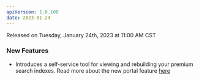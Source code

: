 ```yaml
---
apiVersion: 1.0.100
date: 2023-01-24
---
```

Released on Tuesday, January 24th, 2023 at 11:00 AM CST

### New Features
- Introduces a self-service tool for viewing and rebuilding your premium search indexes. Read more about the new portal feature [here](/knowledge-base/search-index-tools)
